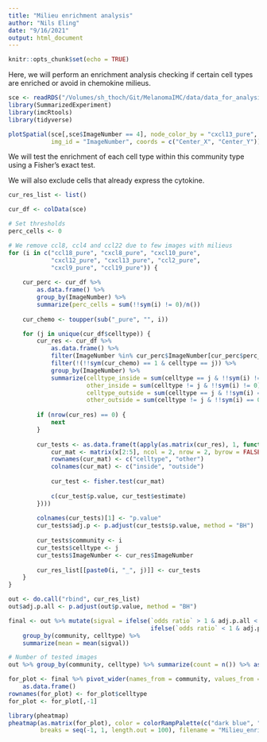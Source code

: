 ```yaml
---
title: "Milieu enrichment analysis"
author: "Nils Eling"
date: "9/16/2021"
output: html_document
---
```


```r
knitr::opts_chunk$set(echo = TRUE)
```

Here, we will perform an enrichment analysis checking if certain cell types
are enriched or avoid in chemokine milieus.

```r
sce <- readRDS("/Volumes/sh_thoch/Git/MelanomaIMC/data/data_for_analysis/sce_RNA.rds")
library(SummarizedExperiment)
library(imcRtools)
library(tidyverse)

plotSpatial(sce[,sce$ImageNumber == 4], node_color_by = "cxcl13_pure", 
            img_id = "ImageNumber", coords = c("Center_X", "Center_Y"))
```

We will test the enrichment of each cell type within this community type using a Fisher's exact test.

We will also exclude cells that already express the cytokine.

```r
cur_res_list <- list()

cur_df <- colData(sce)

# Set thresholds
perc_cells <- 0

# We remove ccl8, ccl4 and ccl22 due to few images with milieus
for (i in c("ccl18_pure", "cxcl8_pure", "cxcl10_pure",
            "cxcl12_pure", "cxcl13_pure", "ccl2_pure",
            "cxcl9_pure", "ccl19_pure")) {
    
    cur_perc <- cur_df %>% 
        as.data.frame() %>% 
        group_by(ImageNumber) %>%
        summarize(perc_cells = sum(!!sym(i) != 0)/n())
    
    cur_chemo <- toupper(sub("_pure", "", i))

    for (j in unique(cur_df$celltype)) {
        cur_res <- cur_df %>% 
            as.data.frame() %>%
            filter(ImageNumber %in% cur_perc$ImageNumber[cur_perc$perc_cells > perc_cells]) %>%
            filter(!(!!sym(cur_chemo) == 1 & celltype == j)) %>%
            group_by(ImageNumber) %>%
            summarize(celltype_inside = sum(celltype == j & !!sym(i) != 0),
                      other_inside = sum(celltype != j & !!sym(i) != 0),
                      celltype_outside = sum(celltype == j & !!sym(i) == 0),
                      other_outside = sum(celltype != j & !!sym(i) == 0))
        
        if (nrow(cur_res) == 0) {
            next
        }
        
        cur_tests <- as.data.frame(t(apply(as.matrix(cur_res), 1, function(x){
            cur_mat <- matrix(x[2:5], ncol = 2, nrow = 2, byrow = FALSE)
            rownames(cur_mat) <- c("celltype", "other")
            colnames(cur_mat) <- c("inside", "outside")
            
            cur_test <- fisher.test(cur_mat)
            
            c(cur_test$p.value, cur_test$estimate)
        })))
        
        colnames(cur_tests)[1] <- "p.value"
        cur_tests$adj.p <- p.adjust(cur_tests$p.value, method = "BH")
        
        cur_tests$community <- i 
        cur_tests$celltype <- j
        cur_tests$ImageNumber <- cur_res$ImageNumber
        
        cur_res_list[[paste0(i, "_", j)]] <- cur_tests
    }
}

out <- do.call("rbind", cur_res_list)
out$adj.p.all <- p.adjust(out$p.value, method = "BH")

final <- out %>% mutate(sigval = ifelse(`odds ratio` > 1 & adj.p.all < 0.1, 1, 
                                        ifelse(`odds ratio` < 1 & adj.p.all < 0.1, -1, 0))) %>%
    group_by(community, celltype) %>%
    summarize(mean = mean(sigval))

# Number of tested images
out %>% group_by(community, celltype) %>% summarize(count = n()) %>% as.data.frame()

for_plot <- final %>% pivot_wider(names_from = community, values_from = mean) %>%
    as.data.frame()
rownames(for_plot) <- for_plot$celltype
for_plot <- for_plot[,-1]

library(pheatmap)
pheatmap(as.matrix(for_plot), color = colorRampPalette(c("dark blue", "white", "dark red"))(100),
         breaks = seq(-1, 1, length.out = 100), filename = "Milieu_enrichment.pdf")
```